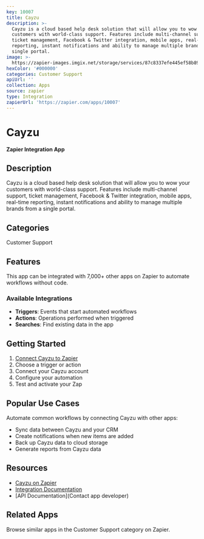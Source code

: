 ```yaml
---
key: 10007
title: Cayzu
description: >-
  Cayzu is a cloud based help desk solution that will allow you to wow your
  customers with world-class support. Features include multi-channel support,
  ticket management, Facebook & Twitter integration, mobile apps, real-time
  reporting, instant notifications and ability to manage multiple brands from a
  single portal.
image: >-
  https://zapier-images.imgix.net/storage/services/87c8337efe445ef58b89f805f54cc88f.png?auto=format%2Ccompress&ixlib=python-3.0.0&q=50
hexColor: '#000000'
categories: Customer Support
apiUrl: ''
collection: Apps
source: zapier
type: Integration
zapierUrl: 'https://zapier.com/apps/10007'
---
```

# Cayzu

**Zapier Integration App**

## Description

Cayzu is a cloud based help desk solution that will allow you to wow your customers with world-class support. Features include multi-channel support, ticket management, Facebook & Twitter integration, mobile apps, real-time reporting, instant notifications and ability to manage multiple brands from a single portal.

## Categories

Customer Support

## Features

This app can be integrated with 7,000+ other apps on Zapier to automate workflows without code.

### Available Integrations

- **Triggers**: Events that start automated workflows
- **Actions**: Operations performed when triggered
- **Searches**: Find existing data in the app

## Getting Started

1. [Connect Cayzu to Zapier](https://zapier.com/apps/10007)
2. Choose a trigger or action
3. Connect your Cayzu account
4. Configure your automation
5. Test and activate your Zap

## Popular Use Cases

Automate common workflows by connecting Cayzu with other apps:

- Sync data between Cayzu and your CRM
- Create notifications when new items are added
- Back up Cayzu data to cloud storage
- Generate reports from Cayzu data

## Resources

- [Cayzu on Zapier](https://zapier.com/apps/10007)
- [Integration Documentation](https://zapier.com/apps/10007/integrations)
- [API Documentation](Contact app developer)

## Related Apps

Browse similar apps in the Customer Support category on Zapier.
